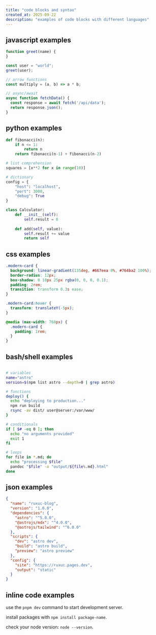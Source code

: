 ```yaml
---
title: "code blocks and syntax"
created_at: 2025-09-22
description: "examples of code blocks with different languages"
---
```


## javascript examples

```javascript
function greet(name) {
}

const user = "world";
greet(user);

// arrow functions
const multiply = (a, b) => a * b;

// async/await
async function fetchData() {
  const response = await fetch('/api/data');
  return response.json();
}
```

## python examples

```python
def fibonacci(n):
    if n <= 1:
        return n
    return fibonacci(n-1) + fibonacci(n-2)

# list comprehension
squares = [x**2 for x in range(10)]

# dictionary
config = {
    "host": "localhost",
    "port": 3000,
    "debug": True
}

class Calculator:
    def __init__(self):
        self.result = 0
    
    def add(self, value):
        self.result += value
        return self
```

## css examples

```css
.modern-card {
  background: linear-gradient(135deg, #667eea 0%, #764ba2 100%);
  border-radius: 12px;
  box-shadow: 0 10px 25px rgba(0, 0, 0, 0.1);
  padding: 2rem;
  transition: transform 0.3s ease;
}

.modern-card:hover {
  transform: translateY(-5px);
}

@media (max-width: 768px) {
  .modern-card {
    padding: 1rem;
  }
}
```

## bash/shell examples

```bash

# variables
name="astro"
version=$(npm list astro --depth=0 | grep astro)

# functions
deploy() {
  echo "deploying to production..."
  npm run build
  rsync -av dist/ user@server:/var/www/
}

# conditionals
if [ $# -eq 0 ]; then
  echo "no arguments provided"
  exit 1
fi

# loops
for file in *.md; do
  echo "processing $file"
  pandoc "$file" -o "output/${file%.md}.html"
done
```

## json examples

```json
{
  "name": "ruxuc-blog",
  "version": "1.0.0",
  "dependencies": {
    "astro": "^5.0.0",
    "@astrojs/mdx": "^4.0.0",
    "@astrojs/tailwind": "^6.0.0"
  },
  "scripts": {
    "dev": "astro dev",
    "build": "astro build",
    "preview": "astro preview"
  },
  "config": {
    "site": "https://ruxuc.pages.dev",
    "output": "static"
  }
}
```

## inline code examples

use the `pnpm dev` command to start development server.

install packages with `npm install package-name`.

check your node version: `node --version`.
